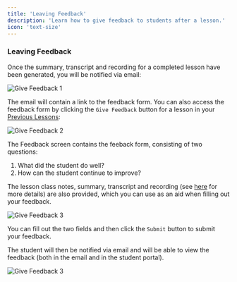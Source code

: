 ```yaml
---
title: 'Leaving Feedback'
description: 'Learn how to give feedback to students after a lesson.'
icon: 'text-size'
---
```


### Leaving Feedback

Once the summary, transcript and recording for a completed lesson have been generated, you will be notified via email:

![Give Feedback 1](/images/give-feedback-1.png)

The email will contain a link to the feedback form. You can also access the feedback form by clicking the `Give Feedback` button for a lesson in your [Previous Lessons](https://platform.tutoros.app/lessons?filter=previous):

![Give Feedback 2](/images/give-feedback-2.png)

The Feedback screen contains the feeback form, consisting of two questions:

1. What did the student do well?
2. How can the student continue to improve?

The lesson class notes, summary, transcript and recording (see [here](/lessons/post-lesson-classroom) for more details) are also provided, which you can use as an aid when filling out your feedback.

![Give Feedback 3](/images/give-feedback-3.png)

You can fill out the two fields and then click the `Submit` button to submit your feedback.

The student will then be notified via email and will be able to view the feedback (both in the email and in the student portal).

![Give Feedback 3](/images/give-feedback-4.png)